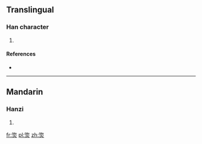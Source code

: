 ==Translingual==

===Han character===
{{Han char|rn=86|rad=火|as=07|sn=11|four=|canj=ROF}}

# {{defn|Han|sort=火07}}

====References====
* {{Han ref|kx=0672.110|dkj=19066|hdz=32204.110|uh=7101|ud=28929}}

----

==Mandarin==

===Hanzi===
{{cmn-hanzi|pin=[[x]] (xi)|wg=<sup>i</sup>}}

# {{defn|lang=cmn|sort=火07}}

[[fr:焁]]
[[pl:焁]]
[[zh:焁]]